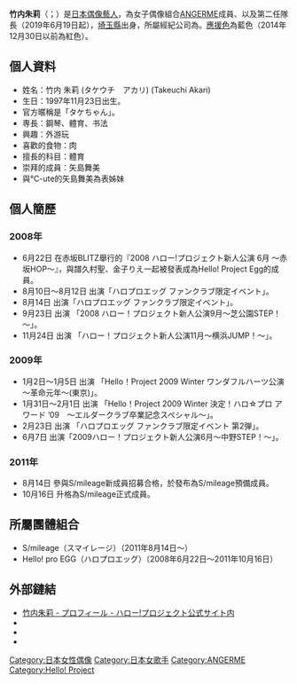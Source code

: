 {{更新|time=2021-07-31T00:51:50+00:00}}
{{BLP unsourced|time=2011-10-01T12:50:34+00:00}}
{{藝人
|姓名 = 竹内朱莉
|類型 = 女歌手
|圖片 =
|圖片尺寸 =
|圖片簡介 =
|本名 =
|外文名 = 竹内 朱莉
|外文 = ja
|羅馬拼音 = Takeuchi Akari
|英文名 =
|暱稱 = 
|其他藝名 =
|國籍 = {{JPN}}
|民族 =
|籍貫 =
|出生日期 = {{Birth_date_and_age|year=1997|month=11|day=23}}
|出生地點 = {{JPN}}[[埼玉縣|埼玉縣]]
|逝世日期 =
|逝世地點 =
|職業 = [[日本偶像|偶像藝人]]、[[歌手|歌手]]
|語言 = [[日語|日語]]
|三圍 =
|教育程度 =
|宗教信仰 =
|配偶 =
|兒女 =
|父母 =
|音樂類型 = [[日本流行音樂|日本流行音樂]]
|演奏樂器 =
|出道地點 = [[日本|日本]][[東京|東京]]
|出道作 = {{lang|ja|タチアガール}}
|出道日期 = 2011年9月28日
|代表作 =
|活躍年代 =	2008年至今
|唱片公司 = [[zetima|zetima]]
|經紀公司 = {{link-ja|Up-Front傳播|アップフロントプロモーション}}
|網站 =
|相關團體 = [[ANGERME|ANGERME]]（原[[S/mileage|S/mileage]]）、[[Hello!_pro_EGG|Hello! pro EGG]]
|獎項 =
|IMDb =
|現任成員 =
|過往成員 =
|音樂專輯 =
|電影 =
|電視節目 =
|舞台劇 =
|書籍 =
}}

'''竹内朱莉'''（{{jpn|j=竹内 朱莉|hg=たけうち あかり|rm=Takeuchi Akari|f=y}}；{{bd|1997年|11月23日|catIdx=Takeuchi Akari}}）是[[日本偶像|日本偶像藝人]]，為女子偶像組合[[ANGERME|ANGERME]]成員、以及第二任隊長（2019年6月19日起），[[埼玉縣|埼玉縣]]出身，所屬經紀公司為{{link-ja|Up-Front傳播|アップフロントプロモーション}}。[[應援色|應援色]]為藍色（2014年12月30日以前為紅色）。

== 個人資料 ==
*姓名：竹内 朱莉 (タケウチ　アカリ) (Takeuchi Akari) 
*生日：1997年11月23日出生。 
*官方暱稱是「タケちゃん」。 
*専長：鋼琴、體育、书法
*興趣：外游玩 
*喜歡的食物：肉 
*擅長的科目：體育 
*崇拜的成員：矢島舞美 
*與℃-ute的矢島舞美為表姊妹

== 個人簡歷 ==
=== 2008年 ===
*6月22日 在赤坂BLITZ舉行的『2008 ハロー!プロジェクト新人公演 6月 ～赤坂HOP～』，與譜久村聖、金子りえ一起被發表成為Hello! Project Egg的成員。 
*8月10日～8月12日 出演「ハロプロエッグ ファンクラブ限定イベント」。 
*8月14日 出演「ハロプロエッグ ファンクラブ限定イベント」。 
*9月23日 出演 「2008 ハロー！プロジェクト新人公演9月～芝公園STEP！～」。 
*11月24日 出演 「ハロー！プロジェクト新人公演11月～横浜JUMP！～」。 

=== 2009年 ===
*1月2日～1月5日 出演 「Hello！Project 2009 Winter ワンダフルハーツ公演 ～革命元年～(東京)」。 
*1月31日～2月1日 出演 「Hello！Project 2009 Winter 決定！ハロ☆プロ アワード ’09　～エルダークラブ卒業記念スペシャル～」。 
*2月23日 出演 「ハロプロエッグ ファンクラブ限定イベント 第2弾」。 
*6月7日 出演「2009ハロー！プロジェクト新人公演6月～中野STEP！～」。 

=== 2011年 ===
*8月14日 參與S/mileage新成員招募合格，於發布為S/mileage預備成員。
*10月16日 升格為S/mileage正式成員。

== 所屬團體組合 ==
*S/mileage（スマイレージ）（2011年8月14日～）
*Hello! pro EGG（ハロプロエッグ）（2008年6月22日～2011年10月16日）

== 外部鏈結 ==
* [http://www.helloproject.com/angerme/profile/akari_takeuchi/ 竹内朱莉 - プロフィール - ハロー!プロジェクト公式サイト内] {{Wayback|url=http://www.helloproject.com/angerme/profile/akari_takeuchi/ |date=20211215211439 }}
* {{Ameba|angerme-amerika}}
* {{Twitter|takeshodo}}
* {{Instagram|akari_takeuchi.official}}

{{早安家族}}

{{DEFAULTSORT:Takeuchi Akari}}
[[Category:日本女性偶像|Category:日本女性偶像]]
[[Category:日本女歌手|Category:日本女歌手]]
[[Category:ANGERME|Category:ANGERME]]
[[Category:Hello!_Project|Category:Hello! Project]]